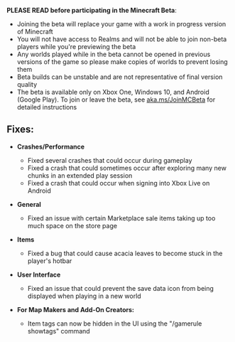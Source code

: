 **PLEASE READ before participating in the Minecraft Beta**:

-   Joining the beta will replace your game with a work in progress version of Minecraft
-   You will not have access to Realms and will not be able to join non-beta players while you're previewing the beta
-   Any worlds played while in the beta cannot be opened in previous versions of the game so please make copies of worlds to prevent losing them
-   Beta builds can be unstable and are not representative of final version quality
-   The beta is available only on Xbox One, Windows 10, and Android (Google Play). To join or leave the beta, see [aka.ms/JoinMCBeta](https://aka.ms/JoinMCBeta) for detailed instructions 

## **Fixes:**

-   **Crashes/Performance**
    -   Fixed several crashes that could occur during gameplay
    -   Fixed a crash that could sometimes occur after exploring many new chunks in an extended play session
    -   Fixed a crash that could occur when signing into Xbox Live on Android 

-   **General**
    -   Fixed an issue with certain Marketplace sale items taking up too much space on the store page

-   **Items**
    -   Fixed a bug that could cause acacia leaves to become stuck in the player's hotbar

-   **User Interface**
    -   Fixed an issue that could prevent the save data icon from being displayed when playing in a new world

-   **For Map Makers and Add-On Creators:**
    -   Item tags can now be hidden in the UI using the "/gamerule showtags" command